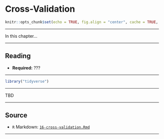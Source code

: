 # Cross-Validation

```r
knitr::opts_chunk$set(echo = TRUE, fig.align = "center", cache = TRUE, autodep = TRUE)
```

***

In this chapter...

***

## Reading

- **Required:** ???

***

```r
library("tidyverse")
```

***

TBD

***

## Source

- `R` Markdown: [`16-cross-validation.Rmd`](16-cross-validation.Rmd)

***
